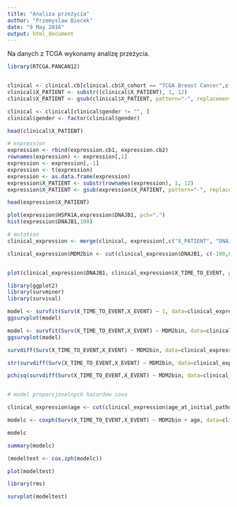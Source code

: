 ```yaml
---
title: "Analiza przeżycia"
author: "Przemyslaw Biecek"
date: "9 May 2016"
output: html_document
---
```


Na danych z TCGA wykonamy analizę przeżycia.

```r
library(RTCGA.PANCAN12)


clinical <- clinical.cb[clinical.cb$X_cohort == "TCGA Breast Cancer",c("X_PATIENT", "X_TIME_TO_EVENT", "X_EVENT", "gender", "age_at_initial_pathologic_diagnosis")]
clinical$X_PATIENT <- substr((clinical$X_PATIENT), 1, 12)
clinical$X_PATIENT <- gsub(clinical$X_PATIENT, pattern="-", replacement=".")

clinical <- clinical[clinical$gender != "", ]
clinical$gender <- factor(clinical$gender)

head(clinical$X_PATIENT)

# expression
expression <- rbind(expression.cb1, expression.cb2)
rownames(expression) <- expression[,1]
expression <- expression[,-1]
expression <- t(expression)
expression <- as.data.frame(expression)
expression$X_PATIENT <- substr(rownames(expression), 1, 12)
expression$X_PATIENT <- gsub(expression$X_PATIENT, pattern="-", replacement=".")

head(expression$X_PATIENT)

plot(expression$HSPA1A,expression$DNAJB1, pch=".")
hist(expression$DNAJB1,100)

# mutation
clinical_expression <- merge(clinical, expression[,c("X_PATIENT", "DNAJB1")],  by="X_PATIENT", all.x=TRUE)

clinical_expression$MDM2bin <- cut(clinical_expression$DNAJB1, c(-100,0,100), c("low", "high"))


plot(clinical_expression$DNAJB1, clinical_expression$X_TIME_TO_EVENT, pch=".")

library(ggplot2)
library(survminer)
library(survival)

model <- survfit(Surv(X_TIME_TO_EVENT,X_EVENT) ~ 1, data=clinical_expression)
ggsurvplot(model)

model <- survfit(Surv(X_TIME_TO_EVENT,X_EVENT) ~ MDM2bin, data=clinical_expression)
ggsurvplot(model)

survdiff(Surv(X_TIME_TO_EVENT,X_EVENT) ~ MDM2bin, data=clinical_expression)

str(survdiff(Surv(X_TIME_TO_EVENT,X_EVENT) ~ MDM2bin, data=clinical_expression))

pchisq(survdiff(Surv(X_TIME_TO_EVENT,X_EVENT) ~ MDM2bin, data=clinical_expression)$chisq, 1, lower.tail = F)


# model proporcjonalnych hazardow coxa

clinical_expression$age <- cut(clinical_expression$age_at_initial_pathologic_diagnosis, c(0,50,60,100), labels = c("<50", "50-60", ">60"))

modelc <- coxph(Surv(X_TIME_TO_EVENT,X_EVENT) ~ MDM2bin + age, data=clinical_expression)

modelc

summary(modelc)

(modeltest <- cox.zph(modelc))

plot(modeltest)

library(rms)

survplot(modeltest)

```

